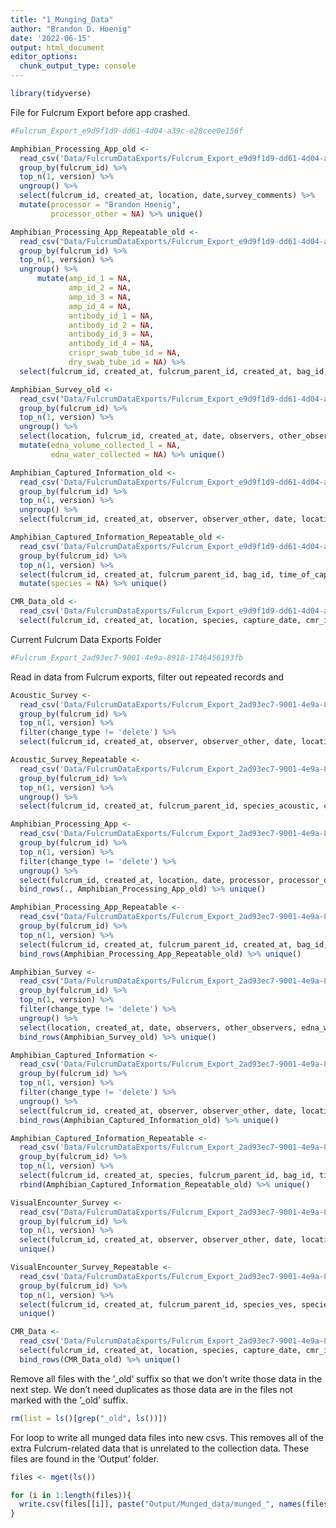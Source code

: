 ```yaml
---
title: "1_Munging_Data"
author: "Brandon D. Hoenig"
date: '2022-06-15'
output: html_document
editor_options: 
  chunk_output_type: console
---
```


```r
library(tidyverse)
```


File for Fulcrum Export before app crashed. 
```r
#Fulcrum_Export_e9d9f1d9-dd61-4d04-a39c-e28cee0e156f
```

```r
Amphibian_Processing_App_old <-
  read_csv('Data/FulcrumDataExports/Fulcrum_Export_e9d9f1d9-dd61-4d04-a39c-e28cee0e156f/ple_amphibian_survey/ple_amphibian_survey.csv') %>% 
  group_by(fulcrum_id) %>% 
  top_n(1, version) %>% 
  ungroup() %>% 
  select(fulcrum_id, created_at, location, date,survey_comments) %>%
  mutate(processor = "Brandon Hoenig", 
         processor_other = NA) %>% unique()

Amphibian_Processing_App_Repeatable_old <-
  read_csv("Data/FulcrumDataExports/Fulcrum_Export_e9d9f1d9-dd61-4d04-a39c-e28cee0e156f/ple_amphibian_survey/ple_amphibian_survey_amphibian_capture_survey_collections.csv") %>% 
  group_by(fulcrum_id) %>%
  top_n(1, version) %>% 
  ungroup() %>% 
      mutate(amp_id_1 = NA, 
             amp_id_2 = NA, 
             amp_id_3 = NA, 
             amp_id_4 = NA, 
             antibody_id_1 = NA,
             antibody_id_2 = NA, 
             antibody_id_3 = NA,
             antibody_id_4 = NA,
             crispr_swab_tube_id = NA,
             dry_swab_tube_id = NA) %>%
  select(fulcrum_id, created_at, fulcrum_parent_id, created_at, bag_id, species_capture, species_capture_other, capture_type, capture_type_other, capture_mark_recapture, life_stage, life_stage_other, sex, sex_other, snout_vent_length, body_and_bag_mass, bag_mass, body_mass, bd_swab_tube_id, crispr_swab_tube_id, bacterial_swab_tube_id, mucusome_id, amp_id_1, amp_id_2, amp_id_3, amp_id_4, antibody_id_1, antibody_id_2, antibody_id_3, antibody_id_4, toe_clip_tube_id, capture_comments, time_of_capture, body_temperature, microhabitat_type, microhabitat_temperature) %>% unique()

Amphibian_Survey_old <-
  read_csv("Data/FulcrumDataExports/Fulcrum_Export_e9d9f1d9-dd61-4d04-a39c-e28cee0e156f/ple_amphibian_survey/ple_amphibian_survey.csv") %>% 
  group_by(fulcrum_id) %>% 
  top_n(1, version) %>% 
  ungroup() %>% 
  select(location, fulcrum_id, created_at, date, observers, other_observers,humidity, pressure, elevation, wind_speed_ms, air_temperature_c, dissolved_oxygen, water_temperature_c, conductivity_us, ph, sampling_event_comments) %>%
  mutate(edna_volume_collected_l = NA,
         edna_water_collected = NA) %>% unique()

Amphibian_Captured_Information_old <-
  read_csv('Data/FulcrumDataExports/Fulcrum_Export_e9d9f1d9-dd61-4d04-a39c-e28cee0e156f/captured_amphibian_information/captured_amphibian_information.csv') %>% 
  group_by(fulcrum_id) %>% 
  top_n(1, version) %>% 
  ungroup() %>% 
  select(fulcrum_id, created_at, observer, observer_other, date, location, start_time, end_time)  %>% unique()

Amphibian_Captured_Information_Repeatable_old <-
  read_csv('Data/FulcrumDataExports/Fulcrum_Export_e9d9f1d9-dd61-4d04-a39c-e28cee0e156f/captured_amphibian_information/captured_amphibian_information_captured_amphibian_information.csv') %>%
  group_by(fulcrum_id) %>% 
  top_n(1, version) %>% 
  select(fulcrum_id, created_at, fulcrum_parent_id, bag_id, time_of_capture, body_temperature, microhabitat_type, microhabitat_temperature, bag_photo) %>%
  mutate(species = NA) %>% unique()

CMR_Data_old <-
  read_csv('Data/FulcrumDataExports/Fulcrum_Export_e9d9f1d9-dd61-4d04-a39c-e28cee0e156f/ple_cmr_data/ple_cmr_data.csv') %>% 
  select(fulcrum_id, created_at, location, species, capture_date, cmr_id, cmr_id_other) 
```


Current Fulcrum Data Exports Folder
```r
#Fulcrum_Export_2ad93ec7-9001-4e9a-8918-1746456193fb
```


Read in data from Fulcrum exports, filter out repeated records and 
```r
Acoustic_Survey <-
  read_csv('Data/FulcrumDataExports/Fulcrum_Export_2ad93ec7-9001-4e9a-8918-1746456193fb/ple_acoustic_survey/ple_acoustic_survey.csv') %>% 
  group_by(fulcrum_id) %>% 
  top_n(1, version) %>% 
  filter(change_type != 'delete') %>% 
  select(fulcrum_id, created_at, observer, observer_other, date, location, start_time, end_time) %>% unique()

Acoustic_Survey_Repeatable <-
  read_csv('Data/FulcrumDataExports/Fulcrum_Export_2ad93ec7-9001-4e9a-8918-1746456193fb/ple_acoustic_survey/ple_acoustic_survey_acoustic_survey.csv') %>%
  group_by(fulcrum_id) %>% 
  top_n(1, version) %>% 
  ungroup() %>%
  select(fulcrum_id, created_at, fulcrum_parent_id, species_acoustic, call_index, acoustic_comments) %>% unique()

Amphibian_Processing_App <-
  read_csv('Data/FulcrumDataExports/Fulcrum_Export_2ad93ec7-9001-4e9a-8918-1746456193fb/ple_amphibian_processing_app/ple_amphibian_processing_app.csv') %>% 
  group_by(fulcrum_id) %>% 
  top_n(1, version) %>% 
  filter(change_type != 'delete') %>%
  ungroup() %>% 
  select(fulcrum_id, created_at, location, date, processor, processor_other, survey_comments) %>%
  bind_rows(., Amphibian_Processing_App_old) %>% unique()

Amphibian_Processing_App_Repeatable <-
  read_csv("Data/FulcrumDataExports/Fulcrum_Export_2ad93ec7-9001-4e9a-8918-1746456193fb/ple_amphibian_processing_app/ple_amphibian_processing_app_amphibian_capture_survey_collections.csv") %>%
  group_by(fulcrum_id) %>% 
  top_n(1, version) %>%
  select(fulcrum_id, created_at, fulcrum_parent_id, created_at, bag_id, species_capture, species_capture_other, capture_type, capture_type_other, capture_mark_recapture, life_stage, life_stage_other, sex, sex_other, snout_vent_length, body_and_bag_mass, bag_mass, body_mass, bd_swab_tube_id, dry_swab_tube_id, crispr_swab_tube_id, bacterial_swab_tube_id, mucusome_id, amp_id_1, amp_id_2, amp_id_3, amp_id_4, antibody_id_1, antibody_id_2, antibody_id_3, antibody_id_4, toe_clip_tube_id) %>%
  bind_rows(Amphibian_Processing_App_Repeatable_old) %>% unique()

Amphibian_Survey <-
  read_csv("Data/FulcrumDataExports/Fulcrum_Export_2ad93ec7-9001-4e9a-8918-1746456193fb/ple_amphibian_survey/ple_amphibian_survey.csv") %>% 
  group_by(fulcrum_id) %>% 
  top_n(1, version) %>% 
  filter(change_type != 'delete') %>%
  ungroup() %>%
  select(location, created_at, date, observers, other_observers, edna_water_collected, edna_volume_collected_l, humidity, pressure, elevation, wind_speed_ms, air_temperature_c, dissolved_oxygen, water_temperature_c, conductivity_us, ph, sampling_event_comments) %>%
  bind_rows(Amphibian_Survey_old) %>% unique()

Amphibian_Captured_Information <-
  read_csv('Data/FulcrumDataExports/Fulcrum_Export_2ad93ec7-9001-4e9a-8918-1746456193fb/ple_captured_amphibian_information/ple_captured_amphibian_information.csv') %>% 
  group_by(fulcrum_id) %>% 
  top_n(1, version) %>% 
  filter(change_type != 'delete') %>%
  ungroup() %>% 
  select(fulcrum_id, created_at, observer, observer_other, date, location, start_time, end_time, survey_comments) %>%
  bind_rows(Amphibian_Captured_Information_old) %>% unique()

Amphibian_Captured_Information_Repeatable <-
  read_csv('Data/FulcrumDataExports/Fulcrum_Export_2ad93ec7-9001-4e9a-8918-1746456193fb/ple_captured_amphibian_information/ple_captured_amphibian_information_captured_amphibian_information.csv') %>%
  group_by(fulcrum_id) %>% 
  top_n(1, version) %>% 
  select(fulcrum_id, created_at, species, fulcrum_parent_id, bag_id, time_of_capture, body_temperature, microhabitat_type, microhabitat_temperature, bag_photo) %>%
  rbind(Amphibian_Captured_Information_Repeatable_old) %>% unique()

VisualEncounter_Survey <-
  read_csv("Data/FulcrumDataExports/Fulcrum_Export_2ad93ec7-9001-4e9a-8918-1746456193fb/ple_visual_encounter_survey/ple_visual_encounter_survey.csv")  %>%
  group_by(fulcrum_id) %>% 
  top_n(1, version) %>% 
  select(fulcrum_id, created_at, observer, observer_other, date, location, start_time, end_time) %>% 
  unique() 

VisualEncounter_Survey_Repeatable <-
  read_csv('Data/FulcrumDataExports/Fulcrum_Export_2ad93ec7-9001-4e9a-8918-1746456193fb/ple_visual_encounter_survey/ple_visual_encounter_survey_visual_encounter_information.csv')  %>%
  group_by(fulcrum_id) %>% 
  top_n(1, version) %>% 
  select(fulcrum_id, created_at, fulcrum_parent_id, species_ves, species_ves_other, count_ves, comments_ves) %>%
  unique()

CMR_Data <-
  read_csv('Data/FulcrumDataExports/Fulcrum_Export_2ad93ec7-9001-4e9a-8918-1746456193fb/ple_cmr_data/ple_cmr_data.csv') %>% 
  select(fulcrum_id, created_at, location, species, capture_date, cmr_id, cmr_id_other) %>%
  bind_rows(CMR_Data_old) %>% unique()
```

Remove all files with the '_old' suffix so that we don't write those data in the next step.  We don't need duplicates as those data are in the files not marked with the '_old' suffix. 
```r
rm(list = ls()[grep("_old", ls())])
```


For loop to write all munged data files into new csvs.  This removes all of the extra Fulcrum-related data that is unrelated to the collection data. These files are found in the 'Output' folder. 
```r
files <- mget(ls())

for (i in 1:length(files)){
  write.csv(files[[i]], paste("Output/Munged_data/munged_", names(files[i]), ".csv", sep = ""))
}
```



